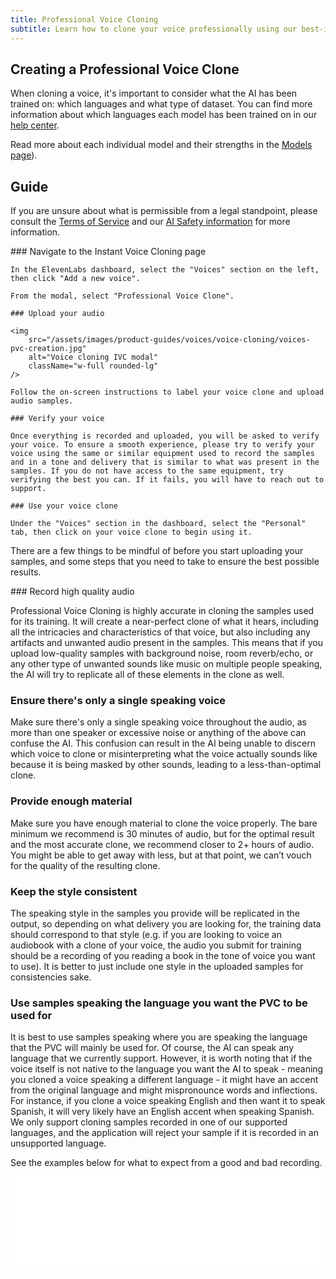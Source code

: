 ```yaml
---
title: Professional Voice Cloning
subtitle: Learn how to clone your voice professionally using our best-in-class models.
---
```


## Creating a Professional Voice Clone

When cloning a voice, it's important to consider what the AI has been trained on: which languages and what type of dataset. You can find more information about which languages each model has been trained on in our [help center](https://help.elevenlabs.io/hc/en-us/articles/17883183930129-What-models-do-you-offer-and-what-is-the-difference-between-them).

<Info>Read more about each individual model and their strengths in the [Models page](/docs/models)).</Info>

## Guide

<Warning>If you are unsure about what is permissible from a legal standpoint, please consult the [Terms of Service](https://elevenlabs.io/terms-of-use) and our [AI Safety information](https://elevenlabs.io/safety) for more information.</Warning>

<Steps>
    ### Navigate to the Instant Voice Cloning page

    In the ElevenLabs dashboard, select the "Voices" section on the left, then click "Add a new voice".

    From the modal, select "Professional Voice Clone".

    ### Upload your audio

    <img
        src="/assets/images/product-guides/voices/voice-cloning/voices-pvc-creation.jpg"
        alt="Voice cloning IVC modal"
        className="w-full rounded-lg"
    />

    Follow the on-screen instructions to label your voice clone and upload audio samples.

    ### Verify your voice

    Once everything is recorded and uploaded, you will be asked to verify your voice. To ensure a smooth experience, please try to verify your voice using the same or similar equipment used to record the samples and in a tone and delivery that is similar to what was present in the samples. If you do not have access to the same equipment, try verifying the best you can. If it fails, you will have to reach out to support.

    ### Use your voice clone

    Under the "Voices" section in the dashboard, select the "Personal" tab, then click on your voice clone to begin using it.
</Steps>

There are a few things to be mindful of before you start uploading your samples, and some steps that you need to take to ensure the best possible results.

<Steps>
  ### Record high quality audio

  Professional Voice Cloning is highly accurate in cloning the samples used for its training. It will create a near-perfect clone of what it hears, including all the intricacies and characteristics of that voice, but also including any artifacts and unwanted audio present in the samples. This means that if you upload low-quality samples with background noise, room reverb/echo, or any other type of unwanted sounds like music on multiple people speaking, the AI will try to replicate all of these elements in the clone as well.

  ### Ensure there's only a single speaking voice

  Make sure there's only a single speaking voice throughout the audio, as more than one speaker or excessive noise or anything of the above can confuse the AI. This confusion can result in the AI being unable to discern which voice to clone or misinterpreting what the voice actually sounds like because it is being masked by other sounds, leading to a less-than-optimal clone.

  ### Provide enough material

  Make sure you have enough material to clone the voice properly. The bare minimum we recommend is 30 minutes of audio, but for the optimal result and the most accurate clone, we recommend closer to 2+ hours of audio. You might be able to get away with less, but at that point, we can’t vouch for the quality of the resulting clone.

  ### Keep the style consistent

  The speaking style in the samples you provide will be replicated in the output, so depending on what delivery you are looking for, the training data should correspond to that style (e.g. if you are looking to voice an audiobook with a clone of your voice, the audio you submit for training should be a recording of you reading a book in the tone of voice you want to use). It is better to just include one style in the uploaded samples for consistencies sake.

  ### Use samples speaking the language you want the PVC to be used for

  It is best to use samples speaking where you are speaking the language that the PVC will mainly be used for. Of course, the AI can speak any language that we currently support. However, it is worth noting that if the voice itself is not native to the language you want the AI to speak - meaning you cloned a voice speaking a different language - it might have an accent from the original language and might mispronounce words and inflections. For instance, if you clone a voice speaking English and then want it to speak Spanish, it will very likely have an English accent when speaking Spanish. We only support cloning samples recorded in one of our supported languages, and the application will reject your sample if it is recorded in an unsupported language.
</Steps>

See the examples below for what to expect from a good and bad recording.

<iframe
  width="100%"
  height={90}
  frameBorder="no"
  scrolling="no"
  src={`https://elevenlabs.io/player/index.html?title=Good%20example&small=true&preview=true&audioSrc=https%3A%2F%2Fstorage.googleapis.com%2Feleven-public-cdn%2Faudio%2Fdocs%2Fgood_example.wav`}
/>
<iframe
  width="100%"
  height={90}
  frameBorder="no"
  scrolling="no"
  src={`https://elevenlabs.io/player/index.html?title=Bad%20example&small=true&preview=true&audioSrc=https%3A%2F%2Fstorage.googleapis.com%2Feleven-public-cdn%2Faudio%2Fdocs%2Fbad_example.wav`}
/>

For now, we only allow you to clone your own voice. You will be asked to go through a verification process before submitting your fine-tuning request.

## Tips and suggestions

<AccordionGroup>
  <Accordion title="Professional Recording Equipment">
    #### Professional Recording Equipment

    Use high-quality recording equipment for optimal results as the AI will clone everything about the audio. High-quality input = high-quality output. Any microphone will work, but an XLR mic going into a dedicated audio interface would be our recommendation. A few general recommendations on low-end would be something like an Audio Technica AT2020 or a Rode NT1 going into a Focusrite interface or similar.
  </Accordion>
  <Accordion title="Use a Pop-Filter">
    #### Use a Pop-Filter

    Use a Pop-Filter when recording. This will minimize plosives when recording.
  </Accordion>
  <Accordion title="Microphone Distance">
    #### Microphone Distance

    Position yourself at the right distance from the microphone - approximately two fists away from the mic is recommended, but it also depends on what type of recording you want.
  </Accordion>
  <Accordion title="Noise-Free Recording">
    #### Noise-Free Recording

    Ensure that the audio input doesn't have any interference, like background music or noise. The AI cloning works best with clean, uncluttered audio.
  </Accordion>
  <Accordion title="Room Acoustics">
    #### Room Acoustics

    Preferably, record in an acoustically-treated room. This reduces unwanted echoes and background noises, leading to clearer audio input for the AI. You can make something temporary using a thick duvet or quilt to dampen the recording space.
  </Accordion>
  <Accordion title="Audio Pre-processing">
    #### Audio Pre-processing

    Consider editing your audio beforehand if you're aiming for a specific sound you want the AI to output. For instance, if you want a polished podcast-like output, pre-process your audio to match that quality, or if you have long pauses or many "uhm"s and "ahm"s between words as the AI will mimic those as well.
  </Accordion>
  <Accordion title="Volume Control">
    #### Volume Control

    Maintain a consistent volume that's loud enough to be clear but not so loud that it causes distortion. The goal is to achieve a balanced and steady audio level. The ideal would be between -23dB and -18dB RMS with a true peak of -3dB.
  </Accordion>
  <Accordion title="Sufficient Audio Length">
    #### Sufficient Audio Length

    Provide at least 30 minutes of high-quality audio that follows the above guidelines for best results - preferably closer to 2+ hours of audio. The more quality data you can feed into the AI, the better the voice clone will be. The number of samples is irrelevant; the total runtime is what matters. However, if you plan to upload multiple hours of audio, it is better to split it into multiple ~30-minute samples. This makes it easier to upload.
  </Accordion>
</AccordionGroup>
